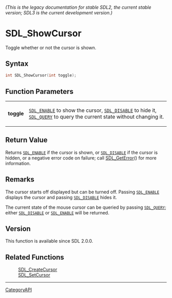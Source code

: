 ====== (This is the legacy documentation for stable SDL2, the current stable version; SDL3 is the current development version.) ======
= SDL_ShowCursor =

Toggle whether or not the cursor is shown.

== Syntax ==

<syntaxhighlight lang='c'>
int SDL_ShowCursor(int toggle);
</syntaxhighlight>

== Function Parameters ==

{|
|'''toggle'''
|<code>[[SDL_ENABLE]]</code> to show the cursor, <code>[[SDL_DISABLE]]</code> to hide it, <code>[[SDL_QUERY]]</code> to query the current state without changing it.
|}

== Return Value ==

Returns <code>[[SDL_ENABLE]]</code> if the cursor is shown, or
<code>[[SDL_DISABLE]]</code> if the cursor is hidden, or a negative error
code on failure; call [[SDL_GetError]]() for more information.

== Remarks ==

The cursor starts off displayed but can be turned off. Passing
<code>[[SDL_ENABLE]]</code> displays the cursor and passing
<code>[[SDL_DISABLE]]</code> hides it.

The current state of the mouse cursor can be queried by passing
<code>[[SDL_QUERY]]</code>; either <code>[[SDL_DISABLE]]</code> or
<code>[[SDL_ENABLE]]</code> will be returned.

== Version ==

This function is available since SDL 2.0.0.

== Related Functions ==

:[[SDL_CreateCursor]]
:[[SDL_SetCursor]]

----
[[CategoryAPI]]


